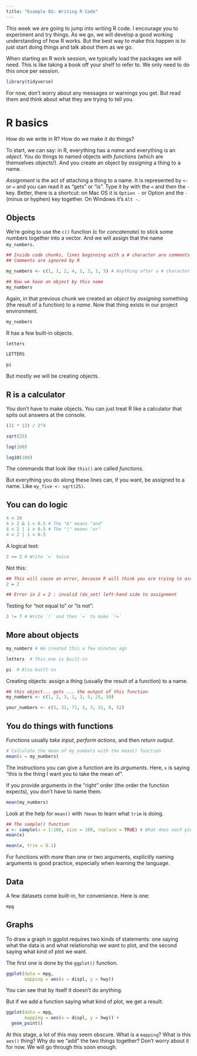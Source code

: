 ```yaml
---
title: "Example 02: Writing R Code"
---
```


This week we are going to jump into writing R code. I encourage you to experiment and try things. As we go, we will develop a good working understanding of how R works. But the best way to make this happen is to just start doing things and talk about them as we go.

When starting an R work session, we typically load the packages we will need. This is like taking a book off your shelf to refer to. We only need to do this once per session. 

```r
library(tidyverse)
```


For now, don't worry about any messages or warnings you get. But read them and think about what they are trying to tell you.

# R basics

How do we write in R? How do we make it do things?

To start, we can say: in R, everything has a _name_ and everything is an _object_. You do things to named objects with _functions_ (which are themselves objects!). And you create an object by _assigning_ a thing to a name. 

_Assignment_ is the act of attaching a thing to a name. It is represented by `<-` or `=` and you can read it as "gets" or "is". Type it by with the `<` and then the `-` key. Better, there is a shortcut: on Mac OS it is `Option -` or Option and the `-` (minus or hyphen) key together. On Windows it's `Alt -`. 

## Objects

We're going to use the `c()` function (c for _concatenate_) to stick some numbers together into a vector. And we will assign that the name `my_numbers`. 

```r
## Inside code chunks, lines beginning with a # character are comments
## Comments are ignored by R

my_numbers <- c(1, 1, 2, 4, 1, 3, 1, 5) # Anything after a # character is ignored as well

## Now we have an object by this name
my_numbers 
```

Again, in that previous chunk we created an _object_ by _assigning_ something (the result of a function) to a _name_. Now that thing exists in our project environment. 


```r
my_numbers 
```


R has a few built-in objects.

```r
letters
```

```r
LETTERS
```

```r
pi
```

But mostly we will be creating objects.

## R is a calculator

You don't have to make objects. You can just treat R like a calculator that spits out answers at the console. 

```r
(31 * 12) / 2^4
```

```r
sqrt(25)
```



```r
log(100)
```

```r
log10(100)
```


The commands that look like `this()` are called _functions_.

But everything you do along these lines  can, if you want, be assigned to a name. Like `my_five <- sqrt(25)`. 

## You can do logic

```r

4 < 10
4 > 2 & 1 > 0.5 # The "&" means "and"
4 < 2 | 1 > 0.5 # The "|" means "or"
4 < 2 | 1 < 0.5
```

A logical test:

```r
2 == 2 # Write `=` twice
```

Not this:

```r
## This will cause an error, because R will think you are trying to assign a value
2 = 2

## Error in 2 = 2 : invalid (do_set) left-hand side to assignment
```

Testing for "not equal to" or "is not":

```r
3 != 7 # Write `!` and then `=` to make `!=`
```

## More about objects

```r
my_numbers # We created this a few minutes ago

letters  # This one is built-in

pi  # Also built-in

```

Creating objects: assign a thing (usually the result of a function) to a name. 

```r
## this object... gets ... the output of this function
my_numbers <- c(1, 2, 3, 1, 3, 5, 25, 10)

your_numbers <- c(5, 31, 71, 1, 3, 21, 6, 52)

```

## You do things with functions

Functions usually _take input_, _perform actions_, and then _return output_.  

```r
# Calculate the mean of my_numbers with the mean() function
mean(x = my_numbers)
```

The instructions you can give a function are its _arguments_. Here, `x` is saying "this is the thing I want you to take the mean of". 

If you provide arguments in the "right" order (the order the function expects), you don't have to name them.

```r
mean(my_numbers)
```

Look at the help for `mean()` with `?mean` to learn what `trim` is doing. 

```r
## The sample() function 
x <- sample(x = 1:100, size = 100, replace = TRUE) # What does each piece do here?
mean(x)

mean(x, trim = 0.1) 
```

For functions with more than one or two arguments, explicitly naming arguments is good practice, especially when learning the language.

## Data 

A few datasets come built-in, for convenience. Here is one:

```r
mpg
```


## Graphs

To draw a graph in ggplot requires two kinds of statements: one saying what the data is and what relationship we want to plot, and the second saying what kind of plot we want. 

The first one is done by the `ggplot()` function. 

```r
ggplot(data = mpg, 
       mapping = aes(x = displ, y = hwy))
```

You can see that by itself it doesn't do anything. 

But if we add a function saying what kind of plot, we get a result:

```r
ggplot(data = mpg, 
       mapping = aes(x = displ, y = hwy)) +
  geom_point()
```

At this stage, a lot of this may seem obscure. What is a `mapping`? What is this `aes()` thing? Why do we "add" the two things together? Don't worry about it for now. We will go through this soon enough. 



